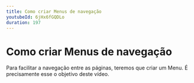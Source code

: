 ```yaml
---
title: Como criar Menus de navegação
youtubeId: 6jHx6fGQDLo
duration: 197
---
```


# Como criar Menus de navegação

Para facilitar a navegação entre as páginas, teremos que criar um Menu. É precisamente esse o objetivo deste vídeo.